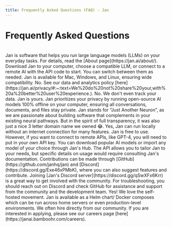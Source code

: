```yaml
---
title: Frequently Asked Questions (FAQ) - Jan
---
```



# Frequently Asked Questions

<br />

<FAQBox title="What is Jan">
  Jan is software that helps you run large language models (LLMs) on your
  everyday tasks. For details, read the [About page](https://jan.ai/about/).
</FAQBox>

<FAQBox title="How do I use Jan?">
  Download Jan to your computer, choose a compatible LLM, or connect to a remote
  AI with the API code to start. You can switch between them as needed.
</FAQBox>

<FAQBox title="Is Jan compatible with my operating system?">
  Jan is available for Mac, Windows, and Linux, ensuring wide compatibility.
</FAQBox>

<FAQBox title="Do you use my data?">
  No. See our data and analytics policy
  [here](https://jan.ai/privacy/#:~:text=We%20do%20not%20share%20your,with%20a%20better%20user%20experience.).
</FAQBox>

<FAQBox title="Do you sell my data?">
  No. We don't even track your data. Jan is yours.
</FAQBox>

<FAQBox title="How does Jan ensure my data remains private?">
  Jan prioritizes your privacy by running open-source AI models 100% offline on
  your computer, ensuring all conversations, documents, and files stay private.
</FAQBox>

<FAQBox title="What does Jan stand for?">
  Jan stands for “Just Another Neuron”, as we are passionate about building
  software that complements in your existing neural pathways. But in the spirit
  of full transparency, it was also just a nice 3 letter domain name we owned
  😂.
</FAQBox>

<FAQBox title="Can I use Jan without an internet connection?">
  Yes, Jan can run locally without an internet connection for many features.
</FAQBox>

<FAQBox title="Are there any costs associated with using Jan?">
  Jan is free to use. However, if you want to connect to remote APIs, like
  GPT-4, you will need to put in your own API key.
</FAQBox>

<FAQBox title="What types of AI models can I download or import with Jan?">
  You can download popular AI models or import any model of your choice through
  Jan's Hub.
</FAQBox>

<FAQBox title="How do I customize Jan using the programmable API?">
  The API allows you to tailor Jan to your needs, but specific details on usage
  would require consulting Jan's documentation.
</FAQBox>

<FAQBox title="How can I contribute to Jan's development or suggest features?">
  Contributions can be made through [GitHub](https://github.com/janhq/jan) and
  [Discord](https://discord.gg/Exe46xPMbK), where you can also suggest features
  and contribute.
</FAQBox>

<FAQBox title="How can I get involved with the Jan community?">
  Joining [Jan's Discord server](https://discord.gg/qSwXFx6Krr) is a great way
  to get involved with the community.
</FAQBox>

<FAQBox title="How do I troubleshoot issues with installing or using Jan?">
  For troubleshooting, you should reach out on Discord and check GitHub for
  assistance and support from the community and the development team.
</FAQBox>

<FAQBox title="Can I self-host?">
  Yes! We love the self-hosted movement. Jan is available as a Helm chart/
  Docker composes which can be run across home servers or even production-level
  environments.
</FAQBox>

<FAQBox title="Are you hiring?">
  We often hire directly from our community. If you are interested in applying,
  please see our careers page [here](https://janai.bamboohr.com/careers).
</FAQBox>
